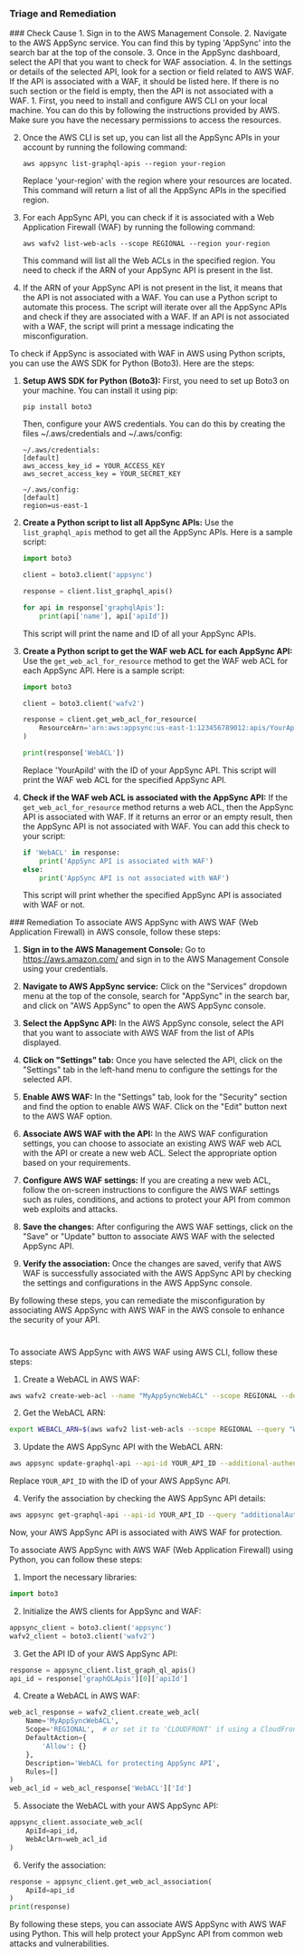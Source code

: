 
### Triage and Remediation
<Tabs>

<Tab title='Cause'>
### Check Cause
<AccordionGroup>
<Accordion title='Using Console' defaultOpen='true'>
1. Sign in to the AWS Management Console.
2. Navigate to the AWS AppSync service. You can find this by typing 'AppSync' into the search bar at the top of the console.
3. Once in the AppSync dashboard, select the API that you want to check for WAF association.
4. In the settings or details of the selected API, look for a section or field related to AWS WAF. If the API is associated with a WAF, it should be listed here. If there is no such section or the field is empty, then the API is not associated with a WAF.
</Accordion>

<Accordion title='Using CLI'>
1. First, you need to install and configure AWS CLI on your local machine. You can do this by following the instructions provided by AWS. Make sure you have the necessary permissions to access the resources.

2. Once the AWS CLI is set up, you can list all the AppSync APIs in your account by running the following command:

   ```
   aws appsync list-graphql-apis --region your-region
   ```
   Replace 'your-region' with the region where your resources are located. This command will return a list of all the AppSync APIs in the specified region.

3. For each AppSync API, you can check if it is associated with a Web Application Firewall (WAF) by running the following command:

   ```
   aws wafv2 list-web-acls --scope REGIONAL --region your-region
   ```
   This command will list all the Web ACLs in the specified region. You need to check if the ARN of your AppSync API is present in the list.

4. If the ARN of your AppSync API is not present in the list, it means that the API is not associated with a WAF. You can use a Python script to automate this process. The script will iterate over all the AppSync APIs and check if they are associated with a WAF. If an API is not associated with a WAF, the script will print a message indicating the misconfiguration.
</Accordion>

<Accordion title='Using Python'>
To check if AppSync is associated with WAF in AWS using Python scripts, you can use the AWS SDK for Python (Boto3). Here are the steps:

1. **Setup AWS SDK for Python (Boto3):**
   First, you need to set up Boto3 on your machine. You can install it using pip:
   ```
   pip install boto3
   ```
   Then, configure your AWS credentials. You can do this by creating the files ~/.aws/credentials and ~/.aws/config:
   ```
   ~/.aws/credentials:
   [default]
   aws_access_key_id = YOUR_ACCESS_KEY
   aws_secret_access_key = YOUR_SECRET_KEY

   ~/.aws/config:
   [default]
   region=us-east-1
   ```

2. **Create a Python script to list all AppSync APIs:**
   Use the `list_graphql_apis` method to get all the AppSync APIs. Here is a sample script:
   ```python
   import boto3

   client = boto3.client('appsync')

   response = client.list_graphql_apis()

   for api in response['graphqlApis']:
       print(api['name'], api['apiId'])
   ```
   This script will print the name and ID of all your AppSync APIs.

3. **Create a Python script to get the WAF web ACL for each AppSync API:**
   Use the `get_web_acl_for_resource` method to get the WAF web ACL for each AppSync API. Here is a sample script:
   ```python
   import boto3

   client = boto3.client('wafv2')

   response = client.get_web_acl_for_resource(
       ResourceArn='arn:aws:appsync:us-east-1:123456789012:apis/YourApiId'
   )

   print(response['WebACL'])
   ```
   Replace 'YourApiId' with the ID of your AppSync API. This script will print the WAF web ACL for the specified AppSync API.

4. **Check if the WAF web ACL is associated with the AppSync API:**
   If the `get_web_acl_for_resource` method returns a web ACL, then the AppSync API is associated with WAF. If it returns an error or an empty result, then the AppSync API is not associated with WAF. You can add this check to your script:
   ```python
   if 'WebACL' in response:
       print('AppSync API is associated with WAF')
   else:
       print('AppSync API is not associated with WAF')
   ```
   This script will print whether the specified AppSync API is associated with WAF or not.
</Accordion>

</AccordionGroup>
</Tab>
<Tab title='Remediation'>
### Remediation

<AccordionGroup>
<Accordion title='Using Console' defaultOpen='true'>
To associate AWS AppSync with AWS WAF (Web Application Firewall) in AWS console, follow these steps:

1. **Sign in to the AWS Management Console:**
   Go to https://aws.amazon.com/ and sign in to the AWS Management Console using your credentials.

2. **Navigate to AWS AppSync service:**
   Click on the "Services" dropdown menu at the top of the console, search for "AppSync" in the search bar, and click on "AWS AppSync" to open the AWS AppSync console.

3. **Select the AppSync API:**
   In the AWS AppSync console, select the API that you want to associate with AWS WAF from the list of APIs displayed.

4. **Click on "Settings" tab:**
   Once you have selected the API, click on the "Settings" tab in the left-hand menu to configure the settings for the selected API.

5. **Enable AWS WAF:**
   In the "Settings" tab, look for the "Security" section and find the option to enable AWS WAF. Click on the "Edit" button next to the AWS WAF option.

6. **Associate AWS WAF with the API:**
   In the AWS WAF configuration settings, you can choose to associate an existing AWS WAF web ACL with the API or create a new web ACL. Select the appropriate option based on your requirements.

7. **Configure AWS WAF settings:**
   If you are creating a new web ACL, follow the on-screen instructions to configure the AWS WAF settings such as rules, conditions, and actions to protect your API from common web exploits and attacks.

8. **Save the changes:**
   After configuring the AWS WAF settings, click on the "Save" or "Update" button to associate AWS WAF with the selected AppSync API.

9. **Verify the association:**
   Once the changes are saved, verify that AWS WAF is successfully associated with the AWS AppSync API by checking the settings and configurations in the AWS AppSync console.

By following these steps, you can remediate the misconfiguration by associating AWS AppSync with AWS WAF in the AWS console to enhance the security of your API.

#
</Accordion>

<Accordion title='Using CLI'>
To associate AWS AppSync with AWS WAF using AWS CLI, follow these steps:

1. Create a WebACL in AWS WAF:
```bash
aws wafv2 create-web-acl --name "MyAppSyncWebACL" --scope REGIONAL --default-action "Allow={}" --description "WebACL for protecting AppSync"
```

2. Get the WebACL ARN:
```bash
export WEBACL_ARN=$(aws wafv2 list-web-acls --scope REGIONAL --query "WebACLs[?Name=='MyAppSyncWebACL'].ARN" --output text)
```

3. Update the AWS AppSync API with the WebACL ARN:
```bash
aws appsync update-graphql-api --api-id YOUR_API_ID --additional-authentication-providers "WAF={WebACLArn=$WEBACL_ARN}"
```
Replace `YOUR_API_ID` with the ID of your AWS AppSync API.

4. Verify the association by checking the AWS AppSync API details:
```bash
aws appsync get-graphql-api --api-id YOUR_API_ID --query "additionalAuthenticationProviders"
```

Now, your AWS AppSync API is associated with AWS WAF for protection.
</Accordion>

<Accordion title='Using Python'>
To associate AWS AppSync with AWS WAF (Web Application Firewall) using Python, you can follow these steps:

1. Import the necessary libraries:
```python
import boto3
```

2. Initialize the AWS clients for AppSync and WAF:
```python
appsync_client = boto3.client('appsync')
wafv2_client = boto3.client('wafv2')
```

3. Get the API ID of your AWS AppSync API:
```python
response = appsync_client.list_graph_ql_apis()
api_id = response['graphQLApis'][0]['apiId']
```

4. Create a WebACL in AWS WAF:
```python
web_acl_response = wafv2_client.create_web_acl(
    Name='MyAppSyncWebACL',
    Scope='REGIONAL',  # or set it to 'CLOUDFRONT' if using a CloudFront distribution
    DefaultAction={
        'Allow': {}
    },
    Description='WebACL for protecting AppSync API',
    Rules=[]
)
web_acl_id = web_acl_response['WebACL']['Id']
```

5. Associate the WebACL with your AWS AppSync API:
```python
appsync_client.associate_web_acl(
    ApiId=api_id,
    WebAclArn=web_acl_id
)
```

6. Verify the association:
```python
response = appsync_client.get_web_acl_association(
    ApiId=api_id
)
print(response)
```

By following these steps, you can associate AWS AppSync with AWS WAF using Python. This will help protect your AppSync API from common web attacks and vulnerabilities.
</Accordion>

</AccordionGroup>
</Tab>
</Tabs>
